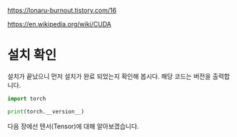 https://lonaru-burnout.tistory.com/16

https://en.wikipedia.org/wiki/CUDA


# 설치 확인
설치가 끝났으니 먼저 설치가 완료 되었는지 확인해 봅시다. 해당 코드는 버전을 출력합니다.

```python
import torch

print(torch.__version__)
```

다음 장에선 텐서(Tensor)에 대해 알아보겠습니다.